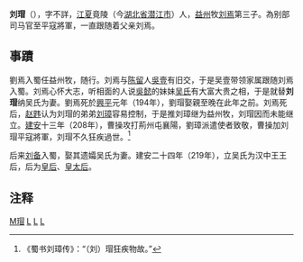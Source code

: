 '''刘瑁'''（{{bd|2世纪|?|3世纪|?|catIdx=L}}），字不詳，[[江夏郡|江夏]]竟陵（今[[湖北省|湖北省]][[潜江市|潜江市]]）人，[[益州|益州]]牧[[劉焉_(益州牧)|刘焉]]第三子。為别部司马官至平寇將軍，一直跟随着父亲刘焉。

==事蹟==
劉焉入蜀任益州牧，随行。刘焉与[[陈留|陈留]]人[[吴懿|吳壹]]有旧交，于是吴壹带领家属跟随刘焉入蜀。刘焉心怀大志，听相面的人说[[吳懿|吳懿]]的妹妹[[吴皇后_(刘备)|吴氏]]有大富大贵之相，于是就替'''刘瑁'''纳吴氏为妻。劉焉死於[[兴平_(东汉)|興平]]元年（194年），劉瑁娶親至晚在此年之前。刘焉死后，[[赵韪|赵韪]]认为刘瑁的弟弟[[刘璋|刘璋]]容易控制，于是推刘璋继为益州牧，刘瑁因而未能继立。[[建安_(东汉)|建安]]十三年（208年），曹操攻打荊州屯襄陽，劉璋派遣使者致敬，曹操加刘瑁平寇將軍，刘瑁不久狂疾過世。<ref>《蜀书刘璋传》：“（刘）瑁狂疾物故。”</ref>

后来[[刘备|刘备]]入蜀，娶其遗孀吴氏为妻。建安二十四年（219年），立吴氏为汉中王王后，后为[[皇后|皇后]]、[[皇太后|皇太后]]。

== 注释 ==
{{reflist}}

[[Category:劉姓|M瑁]]
[[Category:漢朝宗室|L]]
[[Category:东汉官员|L]]
[[Category:潜江人|L]]